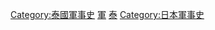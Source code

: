 [[Category:泰國軍事史|Category:泰國軍事史]]
[[Category:日泰關係|軍]]
[[Category:日佔東南亞|泰]]
[[Category:日本軍事史|Category:日本軍事史]]